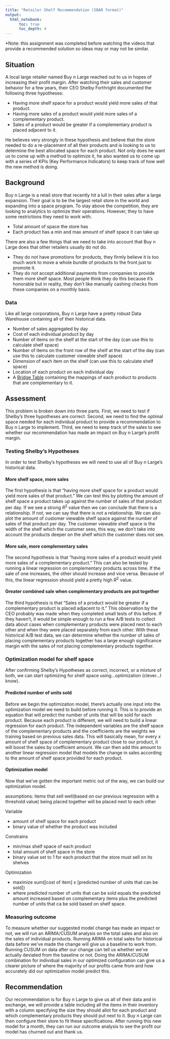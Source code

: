 ```yaml
---
title: "Retailer Shelf Recommendation (SBAR format)"
output:
  html_notebook:
      toc: true
      toc_depth: 4
---
```


*Note: this assignment was completed before watching the videos that provide a recommended solution so ideas may or may not be similar.


## Situation
A local large retailer named Buy n Large reached out to us in hopes of increasing their profit margin.  After watching their sales and customer behavior for a few years, their CEO Shelby Forthright documented the following three hypotheses:

* Having more shelf space for a product would yield more sales of that product.
* Having more sales of a product would yield more sales of a complementary product.
* Sales of a product would be greater if a complementary product is placed adjacent to it.

He believes very strongly in these hypothesis and believe that the store needed to do a re-placement of all their products and is looking to us to determine the best allocated space for each product.  Not only does he want us to come up with a method to optimize it, he also wanted us to come up with a series of KPIs (Key Performance Indicators) to keep track of how well the new method is doing.


## Background
Buy n Large is a retail store that recently hit a lull in their sales after a large expansion.  Their goal is to be the largest retail store in the world and expanding into a space program.  To stay above the competition, they are looking to analytics to optimize their operations.  However, they to have some restrictions they need to work with.

* Total amount of space the store has
* Each product has a min and max amount of shelf space it can take up

There are also a few things that we need to take into account that Buy n Large does that other retailers usually do not do.

* They do not have promotions for products, they firmly believe it is too much work to move a whole bundle of products to the front just to promote it.
* They do not accept additional payments from companies to provide them more shelf space.  Most people think they do this because it's honorable but in reality, they don't like manually cashing checks from these companies on a monthly basis.

### Data
Like all large corporations, Buy n Large have a pretty robust Data Warehouse containing all of their historical data.

* Number of sales aggregated by day
* Cost of each individual product by day
* Number of items on the shelf at the start of the day (can use this to calculate shelf space)
* Number of items on the front row of the shelf at the start of the day (can use this to calculate customer viewable shelf space)
* Dimension of each item on the shelf (can use this to calculate shelf space)
* Location of each product on each individual day
* A [Bridge Table] containing the mappings of each product to products that are complementary to it.

[Bridge Table]: https://www.youtube.com/watch?v=P_nhBKs25DQ


## Assessment
This problem is broken down into three parts.  First, we need to test if Shelby's three hypotheses are correct.  Second, we need to find the optimal space needed for each individual product to provide a recommendation to Buy n Large to implement.  Third, we need to keep track of the sales to see whether our recommendation has made an impact on Buy n Large's profit margin.

### Testing Shelby's Hypotheses
In order to test Shelby's hypotheses we will need to use all of Buy n Large's historical data.

#### More shelf space, more sales
The first hypothesis is that "having more shelf space for a product would yield more sales of that product."  We can test this by plotting the amount of shelf space a product takes up against the number of sales of that product per day.  If we see a strong $R^2$ value then we can conclude that there is a relationship.  If not, we can say that there is not a relationship.  We can also plot the amount of customer viewable shelf space against the number of sales of that product per day.  The customer viewable shelf space is the width of the shelf which the customer sees, this way, we don't take into account the products deeper on the shelf which the customer does not see.

#### More sale, more complementary sales
The second hypothesis is that "having more sales of a product would yield more sales of a complementary product."  This can also be tested by running a linear regression on complementary products across time.  If the sale of one increases, the other should increase and vice versa.  Because of this, the linear regression should yield a pretty high $R^2$ value.

#### Greater combined sale when complementary products are put together
The third hypothesis is that "Sales of a product would be greater if a complementary product is placed adjacent to it."
This observation by the CEO probably was made when they completed small tests of this before.  If they haven't, it would be simple enough to run a few A/B tests to collect data about cases when complementary products were placed next to each other and when they were placed separately from each other.  With these historical A/B test data, we can determine whether the number of sales of placing complementary products together has a large enough significance margin with the sales of not placing complementary products together.

### Optimization model for shelf space
After confirming Shelby's Hypotheses as correct, incorrect, or a mixture of both, we can start optimizing for shelf space using...optimization (clever...I know).

#### Predicted number of units sold
Before we begin the optimization model, there's actually one input into the optimization model we need to build before running it.  This is to provide an equation that will predict the number of units that will be sold for each product.  Because each product is different, we will need to build a linear regression for each product.  The independent variables are the shelf space of the complementary products and the coefficients are the weights we training based on previous sales data.  This will basically mean, for every x amount of shelf space of complementary product close to our product, it will boost the sales by coefficient amount. We can then add this amount to another linear regression model that models the change in sales according to the amount of shelf space provided for each product.

#### Optimization model
Now that we've gotten the important metric out of the way, we can build our optimization model.

assumptions: items that sell well(based on our previous regression with a threshold value) being placed together will be placed next to each other

Variable

* amount of shelf space for each product
* binary value of whether the product was included

Constrains

* min/max shelf space of each product
* total amount of shelf space in the store
* binary value set to 1 for each product that the store must sell on its shelves

Optimization

* maximize sum([cost of item] x [predicted number of units that can be sold])
* where predicted number of units that can be sold equals the predicted amount increased based on complementary items plus the predicted number of units that ca be sold based on shelf space.


### Measuring outcome
To measure whether our suggested model change has made an impact or not, we will run an ARIMA/CUSUM analysis on the total sales and also on the sales of individual products.  Running ARIMA on total sales for historical data before we've made the change will give us a baseline to work from.  Running CUSUM on data after our change can tell us whether we've actually deviated from the baseline or not.  Doing the ARIMA/CUSUM combination for individual sales in our optimized configuration can give us a clearer picture of where the majority of our profits came from and how accurately did our optimization model predict this.


## Recommendation
Our recommendation is for Buy n Large to give us all of their data and in exchange, we will provide a table including all the items in their inventory with a column specifying the size they should allot for each product and which complementary products they should put next to it.  Buy n Large can then configure their store to fit these specifications.  After running this new model for a month, they can run our outcome analysis to see the profit our model has churned out and thank us.



